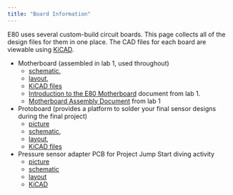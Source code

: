 ```yaml
---
title: "Board Information"
---
```


E80 uses several custom-build circuit boards.  This page collects all of the design files for them in one place.  The CAD files for each board are viewable using [KiCAD](http://kicad.org/). 

* Motherboard (assembled in lab 1, used throughout) 
    * [schematic](https://drive.google.com/file/d/1pk_mORYsxhedKjjqzhMrxj9H5ZVH3zqp/view?usp=sharing), 
    * [layout](https://drive.google.com/file/d/1pmm8xwpyAHAL5YvwMIQma4W8DuV-MP31/view?usp=sharing), 
    * [KiCAD files](https://drive.google.com/file/d/1pi9WNW7WoIx80xgb_0LWSUyA-LMfp94Z/view?usp=sharing)
    * [Introduction to the E80 Motherboard](https://drive.google.com/file/d/18bMajGNwH1K2yHB1dQLZRx5eqrYiNQWA/view?usp=sharing) document from lab 1.
    * [Motherboard Assembly Document](https://docs.google.com/document/d/1v1vE3GXXUw8o6T2IJJws_xr_b3ntKiPx/edit?usp=sharing&ouid=105511935419108795487&rtpof=true&sd=true) from lab 1
* Protoboard (provides a platform to solder your final sensor designs during the final project)
    * [picture](img/protoboard.jpg)
    * [schematic](https://drive.google.com/open?id=1pDpDoSiCln73AbEeGSCm-o7L3ETTjlG9), 
    * [layout](https://drive.google.com/open?id=1VT_N11I8Alo8cQPUag5moUuXnGed80gd), 
    * [KiCAD files](https://drive.google.com/open?id=1NZ2dgC0PsSTcEsx0r2AD4S_84Wv5dpuq)
* Pressure sensor adapter PCB for Project Jump Start diving activity
    * [picture](https://drive.google.com/open?id=1LEGhYjHPmEy7TEqDj1MgLXBuiTXaycc3) 
    * [schematic](https://drive.google.com/open?id=1KLr1kXQqwAI7urwtZSGdn_CvxM2G_UvH) 
    * [layout](https://drive.google.com/open?id=1L3BF7umlX180xhOMnQ9K8Ubop1LF_Auk)
    * [KiCAD](https://drive.google.com/open?id=1JyV-FahVbUNkURrN65v0to_McqpwAE12)